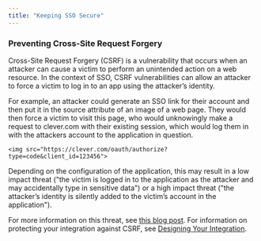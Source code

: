 ```yaml
---
title: "Keeping SSO Secure"
---
```


### Preventing Cross-Site Request Forgery

Cross-Site Request Forgery (CSRF) is a vulnerability that occurs when an attacker can cause a victim to perform an unintended action on a web resource. In the context of SSO, CSRF vulnerabilities can allow an attacker to force a victim to log in to an app using the attacker’s identity.

For example, an attacker could generate an SSO link for their account and then put it in the source attribute of an image of a web page. They would then force a victim to visit this page, who would unknowingly make a request to clever.com with their existing session, which would log them in with the attackers account to the application in question.

`<img src="https://clever.com/oauth/authorize?type=code&client_id=123456">`

Depending on the configuration of the application, this may result in a low impact threat ("the victim is logged in to the application as the attacker and may accidentally type in sensitive data") or a high impact threat ("the attacker’s identity is silently added to the victim’s account in the application").

For more information on this threat, see [this blog post](http://homakov.blogspot.com/2012/07/saferweb-most-common-oauth2.html). For information on protecting your integration against CSRF, see [Designing Your Integration](/docs/il-design).